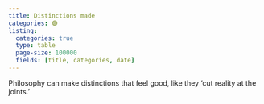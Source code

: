 ```yaml
---
title: Distinctions made
categories: 🟣
listing: 
  categories: true
  type: table
  page-size: 100000
  fields: [title, categories, date]
---
```


Philosophy can make distinctions that feel good, like they 'cut reality at the 
joints.'
